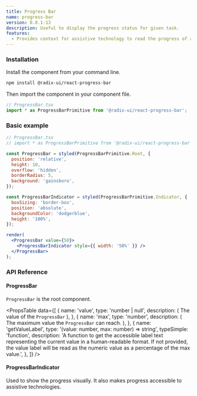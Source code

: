 ```yaml
---
title: Progress Bar
name: progress-bar
version: 0.0.1-13
description: Useful to display the progress status for given task.
features:
  - Provides context for assistive technology to read the progress of a task.
---
```


### Installation

Install the component from your command line.

```bash
npm install @radix-ui/react-progress-bar
```

Then import the component in your component file.

```jsx
// ProgressBar.tsx
import * as ProgressBarPrimitive from '@radix-ui/react-progress-bar';
```

### Basic example

```jsx live manual
// ProgressBar.tsx
// import * as ProgressBarPrimitive from '@radix-ui/react-progress-bar';

const ProgressBar = styled(ProgressBarPrimitive.Root, {
  position: 'relative',
  height: 10,
  overflow: 'hidden',
  borderRadius: 5,
  background: 'gainsboro',
});

const ProgressBarIndicator = styled(ProgressBarPrimitive.Indicator, {
  boxSizing: 'border-box',
  position: 'absolute',
  backgroundColor: 'dodgerblue',
  height: '100%',
});

render(
  <ProgressBar value={50}>
    <ProgressBarIndicator style={{ width: '50%' }} />
  </ProgressBar>
);
```

### API Reference

#### ProgressBar

`ProgressBar` is the root component.

<PropsTable
  data={[
    {
      name: 'value',
      type: 'number | null',
      description: (
        <span>
          The value of the <Code>ProgressBar</Code>
        </span>
      ),
    },
    {
      name: 'max',
      type: 'number',
      description: (
        <span>
          The maximum value the <Code>ProgressBar</Code> can reach.
        </span>
      ),
    },
    {
      name: 'getValueLabel',
      type: '(value: number, max: number) => string',
      typeSimple: 'function',
      description:
        'A function to get the accessible label text representing the current value in a human-readable format. If not provided, the value label will be read as the numeric value as a percentage of the max value.',
    },
  ]}
/>

#### ProgressBarIndicator

Used to show the progress visually. It also makes progress accessible to assistive technologies.
